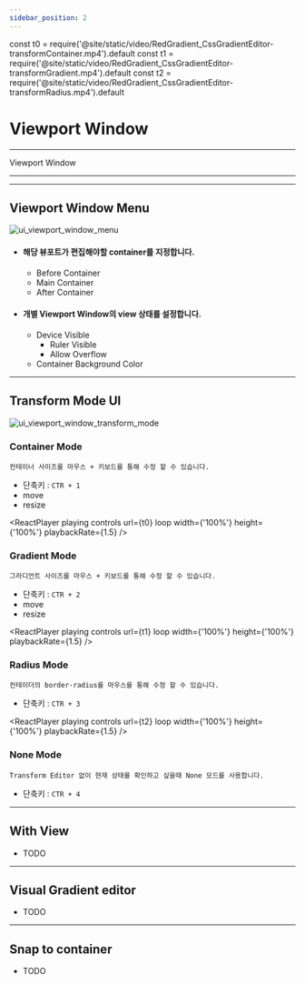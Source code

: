 ```yaml
---
sidebar_position: 2
---
```




const t0 = require('@site/static/video/RedGradient_CssGradientEditor-transformContainer.mp4').default
const t1 = require('@site/static/video/RedGradient_CssGradientEditor-transformGradient.mp4').default
const t2 = require('@site/static/video/RedGradient_CssGradientEditor-transformRadius.mp4').default


# Viewport Window

<hr/>

Viewport Window

<hr/>

<TOCInline toc={toc}/>

<hr/>

## Viewport Window Menu
![ui_viewport_window_menu](./img/ui_viewport_window_menu.png)
- #### 해당 뷰포트가 편집해야할 container를 지정합니다.
	- Before Container
	- Main Container
	- After Container


- #### 개별 Viewport Window의 view 상태를 설정합니다.
  - Device Visible
	- Ruler Visible
	- Allow Overflow
  - Container Background Color

<hr/>

## Transform Mode UI
![ui_viewport_window_transform_mode](./img/ui_viewport_window_transform_mode.png)
### Container Mode
```text
컨테이너 사이즈를 마우스 + 키보드를 통해 수정 할 수 있습니다.
```
- 단축키 : ```CTR + 1```
- move
- resize

[//]: # (![ui_transform_container]&#40;./img/ui_transform_container.png&#41;)
<ReactPlayer
	playing
	controls
	url={t0}
	loop
	width={'100%'}
	height={'100%'}
	playbackRate={1.5}
/>

### Gradient Mode
```text
그라디언트 사이즈를 마우스 + 키보드를 통해 수정 할 수 있습니다.
```
- 단축키 : ```CTR + 2```
- move
- resize

[//]: # (![ui_transform_gradient]&#40;./img/ui_transform_gradient.png&#41;)
<ReactPlayer
	playing
	controls
	url={t1}
	loop
	width={'100%'}
	height={'100%'}
	playbackRate={1.5}
/>

### Radius Mode
```text
컨테이더의 border-radius를 마우스를 통해 수정 할 수 있습니다.
```
- 단축키 : ```CTR + 3```

[//]: # (![ui_transform_radius]&#40;./img/ui_transform_radius.png&#41;)
<ReactPlayer
	playing
	controls
	url={t2}
	loop
	width={'100%'}
	height={'100%'}
	playbackRate={1.5}
/>

### None Mode
```text
Transform Editor 없이 현재 상태를 확인하고 싶을때 None 모드를 사용합니다.
```
- 단축키 : ```CTR + 4```

<hr/>


## With View
- TODO
<hr/>


## Visual Gradient editor
- TODO

<hr/>


## Snap to container
- TODO

